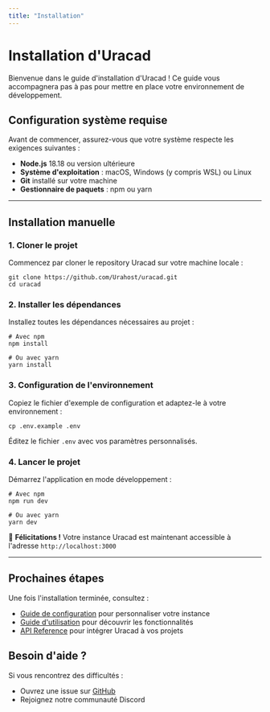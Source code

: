```yaml
---
title: "Installation"
---
```


# Installation d'Uracad

Bienvenue dans le guide d'installation d'Uracad \! Ce guide vous accompagnera pas à pas pour mettre en place votre environnement de développement.

## **Configuration système requise**

Avant de commencer, assurez-vous que votre système respecte les exigences suivantes :

- **Node.js** 18.18 ou version ultérieure
- **Système d'exploitation** : macOS, Windows (y compris WSL) ou Linux
- **Git** installé sur votre machine
- **Gestionnaire de paquets** : npm ou yarn

---

## **Installation manuelle**

### **1. Cloner le projet**

Commencez par cloner le repository Uracad sur votre machine locale :

```
git clone https://github.com/Urahost/uracad.git
cd uracad
```

### **2. Installer les dépendances**

Installez toutes les dépendances nécessaires au projet :

```
# Avec npm
npm install

# Ou avec yarn
yarn install
```

### **3. Configuration de l'environnement**

Copiez le fichier d'exemple de configuration et adaptez-le à votre environnement :

```
cp .env.example .env
```

Éditez le fichier `.env` avec vos paramètres personnalisés.

### **4. Lancer le projet**

Démarrez l'application en mode développement :

```
# Avec npm
npm run dev

# Ou avec yarn
yarn dev
```

🎉 **Félicitations \!** Votre instance Uracad est maintenant accessible à l'adresse `http://localhost:3000`

---

## **Prochaines étapes**

Une fois l'installation terminée, consultez :

- [Guide de configuration](https://claude.ai/chat/configuration) pour personnaliser votre instance
- [Guide d'utilisation](https://claude.ai/chat/usage) pour découvrir les fonctionnalités
- [API Reference](https://claude.ai/chat/api) pour intégrer Uracad à vos projets

## **Besoin d'aide ?**

Si vous rencontrez des difficultés :

- Ouvrez une issue sur [GitHub](https://github.com/Urahost/uracad/issues)
- Rejoignez notre communauté Discord